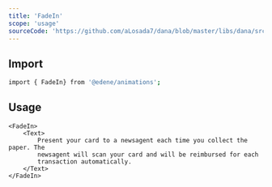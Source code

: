 ```yaml
---
title: 'FadeIn'
scope: 'usage'
sourceCode: 'https://github.com/aLosada7/dana/blob/master/libs/dana/src/components/Accordion/Accordion.tsx'
---
```


## Import

```bash
import { FadeIn} from '@edene/animations';
```

## Usage

```tsx
<FadeIn>
    <Text>
        Present your card to a newsagent each time you collect the paper. The
        newsagent will scan your card and will be reimbursed for each
        transaction automatically.
    </Text>
</FadeIn>
```

